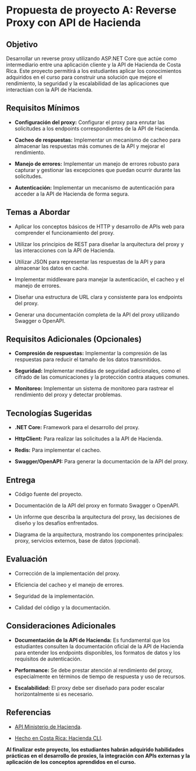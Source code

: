# Propuesta de proyecto A: Reverse Proxy con API de Hacienda

## Objetivo

Desarrollar un reverse proxy utilizando ASP.NET Core que actúe como intermediario entre una aplicación cliente y la API de Hacienda de Costa Rica. Este proyecto permitirá a los estudiantes aplicar los conocimientos adquiridos en el curso para construir una solución que mejore el rendimiento, la seguridad y la escalabilidad de las aplicaciones que interactúan con la API de Hacienda.

## Requisitos Mínimos

* **Configuración del proxy:** Configurar el proxy para enrutar las solicitudes a los endpoints correspondientes de la API de Hacienda.

* **Cacheo de respuestas:** Implementar un mecanismo de cacheo para almacenar las respuestas más comunes de la API y mejorar el rendimiento.

* **Manejo de errores:** Implementar un manejo de errores robusto para capturar y gestionar las excepciones que puedan ocurrir durante las solicitudes.

* **Autenticación:** Implementar un mecanismo de autenticación para acceder a la API de Hacienda de forma segura.

## Temas a Abordar

* Aplicar los conceptos básicos de HTTP y desarrollo de APIs web para comprender el funcionamiento del proxy.

* Utilizar los principios de REST para diseñar la arquitectura del proxy y las interacciones con la API de Hacienda.

* Utilizar JSON para representar las respuestas de la API y para almacenar los datos en caché.

* Implementar middleware para manejar la autenticación, el cacheo y el manejo de errores.

* Diseñar una estructura de URL clara y consistente para los endpoints del proxy.

* Generar una documentación completa de la API del proxy utilizando Swagger o OpenAPI.

## Requisitos Adicionales (Opcionales)

* **Compresión de respuestas:** Implementar la compresión de las respuestas para reducir el tamaño de los datos transmitidos.

* **Seguridad:** Implementar medidas de seguridad adicionales, como el cifrado de las comunicaciones y la protección contra ataques comunes.

* **Monitoreo:** Implementar un sistema de monitoreo para rastrear el rendimiento del proxy y detectar problemas.

## Tecnologías Sugeridas

* **.NET Core:** Framework para el desarrollo del proxy.

* **HttpClient:** Para realizar las solicitudes a la API de Hacienda.

* **Redis:** Para implementar el cacheo.

* **Swagger/OpenAPI:** Para generar la documentación de la API del proxy.

## Entrega

* Código fuente del proyecto.

* Documentación de la API del proxy en formato Swagger o OpenAPI.

* Un informe que describa la arquitectura del proxy, las decisiones de diseño y los desafíos enfrentados.

* Diagrama de la arquitectura, mostrando los componentes principales: proxy, servicios externos, base de datos (opcional).

## Evaluación

* Corrección de la implementación del proxy.

* Eficiencia del cacheo y el manejo de errores.

* Seguridad de la implementación.

* Calidad del código y la documentación.

## Consideraciones Adicionales

* **Documentación de la API de Hacienda:** Es fundamental que los estudiantes consulten la documentación oficial de la API de Hacienda para entender los endpoints disponibles, los formatos de datos y los requisitos de autenticación.

* **Performance:** Se debe prestar atención al rendimiento del proxy, especialmente en términos de tiempo de respuesta y uso de recursos.

* **Escalabilidad:** El proxy debe ser diseñado para poder escalar horizontalmente si es necesario.

## Referencias

* [API Ministerio de Hacienda](https://paper.dropbox.com/doc/API-Ministerio-de-Hacienda-znrOU6bGjTHcXjo8oUmBj).

* [Hecho en Costa Rica: Hacienda CLI](https://medium.com/@kevinah95/hecho-en-costa-rica-hacienda-cli-d922490d6aca).

**Al finalizar este proyecto, los estudiantes habrán adquirido habilidades prácticas en el desarrollo de proxies, la integración con APIs externas y la aplicación de los conceptos aprendidos en el curso.**